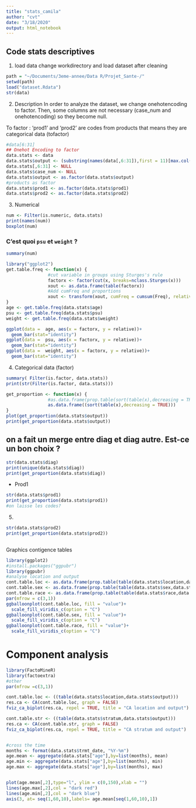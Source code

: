 ```yaml
---
title: "stats_camila"
author: "cvt"
date: "3/18/2020"
output: html_notebook
---
```


##  Code stats descriptives
1. load data
change workdirectory and load dataset after cleaning

```r
path = "~/Documents/3eme-annee/Data R/Projet_Sante-/"
setwd(path)
load("dataset.Rdata")
str(data)
```

2. Description
In order to analyze the dataset, we change onehotencoding to factor. Then, some columns are not necessary (case_num and onehotencoding) so they become null. 

To factor : 'prod1' and 'prod2' are codes from products that means they are categorical data (tofactor)
```r
#data[6:31] 
## Onehot Encoding to factor
data.stats <- data
data.stats$output <- (substring(names(data[,6:31]),first = 11)[max.col(data[,6:31])])
data.stats[,6:31] <- NULL
data.stats$case_num <- NULL
data.stats$output <- as.factor(data.stats$output)
#products as factor
data.stats$prod1 <- as.factor(data.stats$prod1)
data.stats$prod2 <- as.factor(data.stats$prod2)
```

3. Numerical 
```r
num <- Filter(is.numeric, data.stats)
print(names(num))
boxplot(num)
```
### C'est quoi `psu` et `weight` ?
```r
summary(num)

```
```r
library("ggplot2")
get.table.freq <- function(x) {
                #cut variable in groups using Sturges's rule
                factorx <- factor(cut(x, breaks=nclass.Sturges(x)))
                xout <- as.data.frame(table(factorx))
                #Add cumFreq and proportions
                xout <- transform(xout, cumFreq = cumsum(Freq), relative = prop.table(Freq))
}
age <- get.table.freq(data.stats$age)
psu <- get.table.freq(data.stats$psu)
weight <- get.table.freq(data.stats$weight)

ggplot(data =  age, aes(x = factorx, y = relative))+
  geom_bar(stat="identity")
ggplot(data =  psu, aes(x = factorx, y = relative))+
  geom_bar(stat="identity")
ggplot(data =  weight, aes(x = factorx, y = relative))+
  geom_bar(stat="identity")
```

4. Categorical data (factor)
```r
summary( Filter(is.factor, data.stats))
print(str(Filter(is.factor, data.stats)))
```

```r
get_proportion <- function(x) {
                #as.data.frame(prop.table(sort(table(x),decreasing = TRUE)))
                as.data.frame((sort(table(x),decreasing = TRUE)))
}
plot(get_proportion(data.stats$output))
print(get_proportion(data.stats$output))
```
## on a fait un merge entre diag et diag autre. Est-ce un bon choix ?
```r
str(data.stats$diag)
print(unique(data.stats$diag))
print(get_proportion(data.stats$diag))
```

- Prod1

```r
str(data.stats$prod1)
print(get_proportion(data.stats$prod1))
#on laisse les codes?
```
5. 
```r
str(data.stats$prod2)
print(get_proportion(data.stats$prod2))

```
```r

```


Graphics contigence tables
```r
library(ggplot2)
#install.packages("ggpubr")
library(ggpubr)
#analyse location and output
cont.table.loc <- as.data.frame(prop.table(table(data.stats$location,data.stats$output)))
cont.table.sex <- as.data.frame(prop.table(table(data.stats$sex,data.stats$output)))
cont.table.race <- as.data.frame(prop.table(table(data.stats$race,data.stats$output)))
par(mfrow = c(3,1))
ggballoonplot(cont.table.loc, fill = "value")+
  scale_fill_viridis_c(option = "C")
ggballoonplot(cont.table.sex, fill = "value")+
  scale_fill_viridis_c(option = "C")
ggballoonplot(cont.table.race, fill = "value")+
  scale_fill_viridis_c(option = "C")

```
# Component analysis
```r

library(FactoMineR)
library(factoextra)
#other
par(mfrow =c(3,1))

cont.table.loc <- ((table(data.stats$location,data.stats$output)))
res.ca <- CA(cont.table.loc, graph = FALSE)
fviz_ca_biplot(res.ca, repel = TRUE, title = "CA location and output")

cont.table.str <- ((table(data.stats$stratum,data.stats$output)))
res.ca <- CA(cont.table.str, graph = FALSE)
fviz_ca_biplot(res.ca, repel = TRUE, title = "CA stratum and output")

```
```r


```


```r
#cross the time
months <- format(data.stats$trmt_date, "%Y-%m")
age.mean <- aggregate(data.stats["age"],by=list(months), mean)
age.min <- aggregate(data.stats["age"],by=list(months), min)
age.max <- aggregate(data.stats["age"],by=list(months), max)


plot(age.mean[,2],type="l", ylim = c(0,150),xlab = "")
lines(age.max[,2],col = "dark red")
lines(age.min[,2],col = "dark blue")
axis(3, at= seq(1,60,10),labels= age.mean[seq(1,60,10),1])
```

